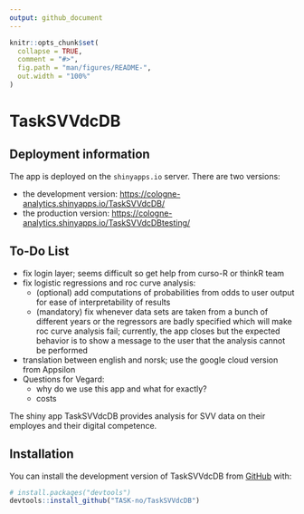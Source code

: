 ```yaml
---
output: github_document
---
```


<!-- README.md is generated from README.Rmd. Please edit that file -->

```r
knitr::opts_chunk$set(
  collapse = TRUE,
  comment = "#>",
  fig.path = "man/figures/README-",
  out.width = "100%"
)
```

# TaskSVVdcDB

## Deployment information

The app is deployed on the `shinyapps.io` server. There are two versions:

 - the development version:
 <https://cologne-analytics.shinyapps.io/TaskSVVdcDB/>
 - the production version:
 <https://cologne-analytics.shinyapps.io/TaskSVVdcDBtesting/>


## To-Do List

* fix login layer; seems difficult so get help from curso-R or thinkR team
* fix logistic regressions and roc curve analysis:
    - (optional) add computations of probabilities from odds to user output
    for ease of interpretability of results
    - (mandatory) fix whenever data sets are taken from a bunch of different
    years or the regressors are badly specified which  will make roc curve 
    analysis fail; currently, the app closes but the expected behavior is to
    show a message to the user that the analysis cannot be performed
* translation between english and norsk; use the google cloud version from
Appsilon
* Questions for Vegard:
    - why do we use this app and what for exactly?
    - costs

<!-- badges: start -->
<!-- badges: end -->

The shiny app TaskSVVdcDB provides analysis for SVV data on their employes and
their digital competence.

## Installation

You can install the development version of TaskSVVdcDB from [GitHub](https://github.com/) with:

``` r
# install.packages("devtools")
devtools::install_github("TASK-no/TaskSVVdcDB")
```


